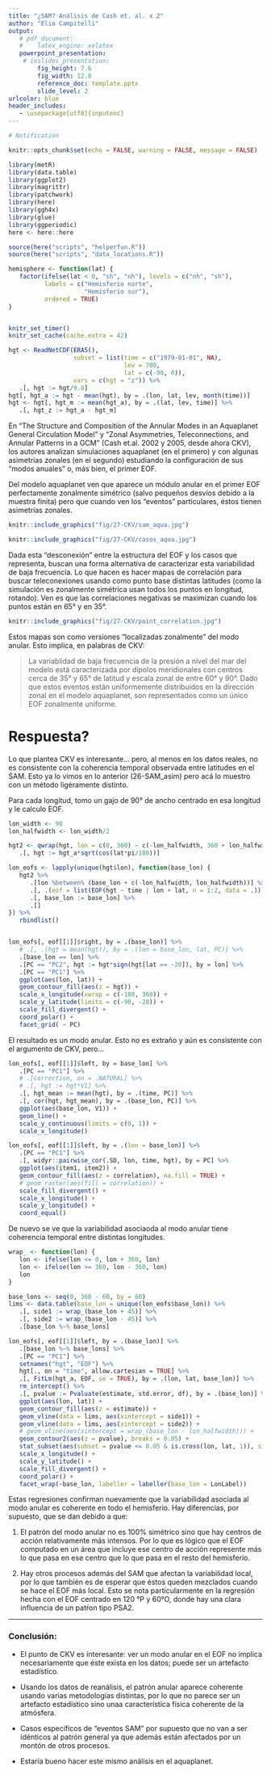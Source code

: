 ```yaml
---
title: "¿SAM? Análisis de Cash et. al. x 2"
author: "Elio Campitelli"
output: 
   # pdf_document:
   #    latex_engine: xelatex
   powerpoint_presentation:
    # ioslides_presentation:
        fig_height: 7.6
        fig_width: 12.8
        reference_doc: template.pptx
        slide_level: 2
urlcolor: blue
header_includes:
   - \usepackage[utf8]{inputenc}
---
```


```r
# Notification

knitr::opts_chunk$set(echo = FALSE, warning = FALSE, message = FALSE)

library(metR)
library(data.table)
library(ggplot2)
library(magrittr)
library(patchwork)
library(here)
library(ggh4x)
library(glue)
library(ggperiodic)
here <- here::here

source(here("scripts", "helperfun.R"))
source(here("scripts", "data_locations.R"))

hemisphere <- function(lat) {
   factor(ifelse(lat < 0, "sh", "nh"), levels = c("nh", "sh"),
          labels = c("Hemisferio norte", 
                     "Hemisferio sur"), 
          ordered = TRUE)
}


knitr_set_timer()
knitr_set_cache(cache.extra = 42)
```


```r
hgt <- ReadNetCDF(ERA5(), 
                  subset = list(time = c("1979-01-01", NA),
                                lev = 700, 
                                lat = c(-90, 0)),
                  vars = c(hgt = "z")) %>% 
   .[, hgt := hgt/9.8] 
hgt[, hgt_a := hgt - mean(hgt), by = .(lon, lat, lev, month(time))]
hgt <- hgt[, hgt_m := mean(hgt_a), by = .(lat, lev, time)] %>% 
   .[, hgt_z := hgt_a - hgt_m]
```

En "The Structure and Composition of the Annular Modes in an Aquaplanet General Circulation Model" y "Zonal Asymmetries, Teleconnections, and Annular Patterns in a GCM" (Cash et.al. 2002 y 2005, desde ahora CKV), los autores analizan simulaciones aquaplanet (en el primero) y con algunas asimetrías zonales (en el segundo) estudiando la configuración de sus "modos anuales" o, más bien, el primer EOF. 

Del modelo aquaplanet ven que aparece un módulo anular en el primer EOF perfectamente zonalmente simétrico (salvo pequeños desvíos debido a la muestra finita) pero que cuando ven los "eventos" particulares, éstos tienen asimetrías zonales. 

```r
knitr::include_graphics("fig/27-CKV/sam_aqua.jpg")
```

```r
knitr::include_graphics("fig/27-CKV/casos_aqua.jpg")
```


Dada esta "desconexión" entre la estructura del EOF y los casos que representa, buscan una forma alternativa de caracterizar esta variabilidad de baja frecuencia. Lo que hacen es hacer mapas de correlación para buscar teleconexiones usando como punto base distintas latitudes (como la simulación es zonalmente simétrica usan todos los puntos en longitud, rotando). Ven es que las correlaciones negativas se maximizan cuando los puntos están en 65° y en 35°. 

```r
knitr::include_graphics("fig/27-CKV/point_correlation.jpg")
```

Estos mapas son como versiones "localizadas zonalmente" del modo anular. Esto implica, en palabras de CKV:

> La variablidad de baja frecuencia de la presión a nivel del mar del modelo está caracterizada por dipolos meridionales con centros cerca de 35° y 65° de latitud y escala zonal de entre 60° y 90°. Dado que estos eventos están uniformemente distribuidos en la dirección zonal en el modelo aquaplanet, son representados como un único EOF zonalmente uniforme.


# Respuesta?

Lo que plantea CKV es interesante... pero, al menos en los datos reales, no es consistente con la coherencia temporal observada entre latitudes en el SAM. Esto ya lo vimos en lo anterior (26-SAM_asim) pero acá lo muestro con un método ligéramente distinto. 

Para cada longitud, tomo un gajo de 90° de ancho centrado en esa longitud y le calculo EOF.


```r
lon_width <- 90
lon_halfwidth <- lon_width/2

hgt2 <- qwrap(hgt, lon = c(0, 360) ~ c(-lon_halfwidth, 360 + lon_halfwidth)) %>% 
   .[, hgt := hgt_a*sqrt(cos(lat*pi/180))] 

lon_eofs <- lapply(unique(hgt$lon), function(base_lon) {
   hgt2 %>% 
      .[lon %between% (base_lon + c(-lon_halfwidth, lon_halfwidth))] %>% 
      .[, .(eof = list(EOF(hgt ~ time | lon + lat, n = 1:2, data = .)))] %>% 
      .[, base_lon := base_lon] %>% 
      .[]
}) %>% 
   rbindlist()


lon_eofs[, eof[[1]]$right, by = .(base_lon)] %>% 
   # .[, .(hgt = mean(hgt)), by = .(lon = base_lon, lat, PC)] %>% 
   .[base_lon == lon] %>%
   .[PC == "PC2", hgt := hgt*sign(hgt[lat == -20]), by = lon] %>% 
   .[PC == "PC1"] %>% 
   ggplot(aes(lon, lat)) +
   geom_contour_fill(aes(z = hgt)) +
   scale_x_longitude(xwrap = c(-180, 360)) +
   scale_y_latitude(limits = c(-90, -20)) +
   scale_fill_divergent() +
   coord_polar() +
   facet_grid( ~ PC)
```

El resultado es un modo anular. Esto no es extraño y aún es consistente con el argumento de CKV, pero...


<!-- ```{r} -->
<!-- lon_eofs[, eof[[1]]$sdev, by = base_lon] %>%  -->
<!--    ggplot(aes(base_lon, r2)) + -->
<!--    geom_line(aes(color = PC)) + -->
<!--    scale_y_continuous(limits = c(0, 1)) + -->
<!--    scale_x_longitude() -->
<!-- ``` -->



```r
lon_eofs[, eof[[1]]$left, by = base_lon] %>% 
   .[PC == "PC1"] %>%
   # .[correction, on = .NATURAL] %>% 
   # .[, hgt := hgt*V1] %>% 
   .[, hgt_mean := mean(hgt), by = .(time, PC)] %>% 
   .[, cor(hgt, hgt_mean), by = .(base_lon, PC)] %>% 
   ggplot(aes(base_lon, V1)) +
   geom_line() +
   scale_y_continuous(limits = c(0, 1)) +
   scale_x_longitude()
```



```r
lon_eofs[, eof[[1]]$left, by = .(lon = base_lon)] %>% 
   .[PC == "PC1"] %>%
   .[, widyr::pairwise_cor(.SD, lon, time, hgt), by = PC] %>% 
   ggplot(aes(item1, item2)) +
   geom_contour_fill(aes(z = correlation), na.fill = TRUE) +
   # geom_raster(aes(fill = correlation)) +
   scale_fill_divergent() +
   scale_x_longitude() +
   scale_y_longitude() +
   coord_equal()
```

De nuevo se ve que la variabilidad asociaoda al modo anular tiene coherencia temporal entre distintas longitudes. 


```r

wrap_ <- function(lon) {
   lon <- ifelse(lon <= 0, lon + 360, lon)
   lon <- ifelse(lon >= 360, lon - 360, lon)
   lon
}

base_lons <- seq(0, 360 - 60, by = 60)
lims <- data.table(base_lon = unique(lon_eofs$base_lon)) %>% 
   .[, side1 := wrap_(base_lon + 45)] %>% 
   .[, side2 := wrap_(base_lon - 45)] %>% 
   .[base_lon %~% base_lons] 

lon_eofs[, eof[[1]]$left, by = .(base_lon)] %>% 
   .[base_lon %~% base_lons] %>% 
   .[PC == "PC1"] %>% 
   setnames("hgt", "EOF") %>% 
   hgt[., on = "time", allow.cartesian = TRUE] %>% 
   .[, FitLm(hgt_a, EOF, se = TRUE), by = .(lon, lat, base_lon)] %>%
   rm_intercept() %>% 
   .[, pvalue := Pvaluate(estimate, std.error, df), by = .(base_lon)] %>% 
   ggplot(aes(lon, lat)) +
   geom_contour_fill(aes(z = estimate)) +
   geom_vline(data = lims, aes(xintercept = side1)) +
   geom_vline(data = lims, aes(xintercept = side2)) +
   # geom_vline(aes(xintercept = wrap_(base_lon - lon_halfwidth))) +
   geom_contour2(aes(z = pvalue), breaks = 0.05) +
   stat_subset(aes(subset = pvalue <= 0.05 & is.cross(lon, lat, 1)), size = 0.1, apha = 0.1) +
   scale_x_longitude() +
   scale_y_latitude() +
   scale_fill_divergent() +
   coord_polar() +
   facet_wrap(~base_lon, labeller = labeller(base_lon = LonLabel))
```

Estas regresiones confirman nuevamente que la variabilidad asociada al modo anular es coherente en todo el hemisferio. Hay diferencias, por supuesto, que se dan debido a que: 

1. El patrón del modo anular no es 100% simétrico sino que hay centros de acción relativamente más intensos. Por lo que es lógico que el EOF computado en un área que incluye ese centro de acción represente más lo que pasa en ese centro que lo que pasa en el resto del hemisferio. 

2. Hay otros procesos además del SAM que afectan la variabilidad local, por lo que también es de esperar que éstos queden mezclados cuando se hace el EOF más local. Esto se nota particularmente en la regresión hecha con el EOF centrado en 120 °P y 60°O, donde hay una clara influencia de un patŕon tipo PSA2. 

---

### Conclusión:

* El punto de CKV es interesante: ver un modo anular en el EOF no implica necesariamente que éste exista en los datos; puede ser un artefacto estadístico. 

* Usando los datos de reanálisis, el patrón anular aparece coherente usando varias metodologías distintas, por lo que no parece ser un artefacto estadístico sino unaa característica física coherente de la atmósfera. 

* Casos específicos de "eventos SAM" por supuesto que no van a ser idénticos al patrón general ya que además están afectados por un montón de otros procesos. 

* Estaría bueno hacer este mismo análisis en el aquaplanet. 



